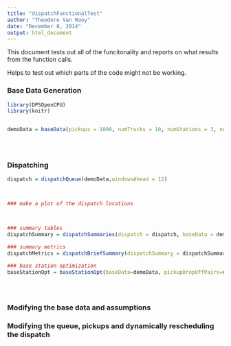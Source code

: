 ```yaml
---
title: "dispatchFunctionalTest"
author: "Theodore Van Rooy"
date: "December 8, 2014"
output: html_document
---
```


This document tests out all of the funcitonality and reports on what results from the function calls.  

Helps to test out which parts of the code might not be working.

### Base Data Generation

```r
library(DPSOpenCPU)
library(knitr)


demoData = baseData(pickups = 1000, numTrucks = 10, numStations = 3, numDropOffs = 10)





```

### Dispatching

```r

dispatch = dispatchQueue(demoData,windowsAhead = 12)



### make a plot of the dispatch locations



### summary tables
dispatchSummary = dispatchSummaries(dispatch = dispatch, baseData = demoData)

### summary metrics
dispatchMetrics = dispatchBriefSummary(dispatchSummary = dispatchSummary, baseData = demoData)

### base station optimization
baseStationOpt = baseStationOpt(baseData=demoData, pickupDropOffPairs=dispatch$pickupDropOffPairs)





```


### Modifying the base data and assumptions


### Modifying the queue, pickups and dynamically rescheduling the dispatch

